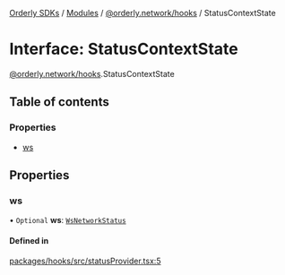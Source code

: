 [Orderly SDKs](./../README) / [Modules](./../modules) / [@orderly.network/hooks](./../modules/orderly_network_hooks) / StatusContextState

# Interface: StatusContextState

[@orderly.network/hooks](./../modules/orderly_network_hooks).StatusContextState

## Table of contents

### Properties

- [ws](./orderly_network_hooks.StatusContextState#ws)

## Properties

### ws

• `Optional` **ws**: [`WsNetworkStatus`](./../enums/orderly_network_hooks.WsNetworkStatus)

#### Defined in

[packages/hooks/src/statusProvider.tsx:5](./https://gitlab.com/orderlynetwork/orderly-fe/orderly-web/-/blob/3f38d838/packages/hooks/src/statusProvider.tsx#L5)
